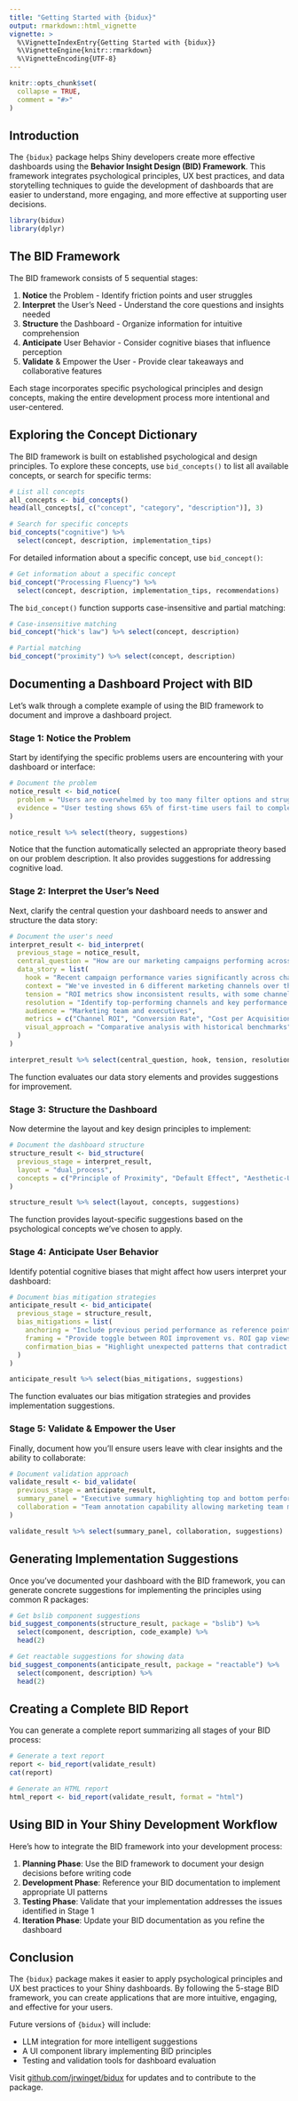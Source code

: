 ```yaml
---
title: "Getting Started with {bidux}"
output: rmarkdown::html_vignette
vignette: >
  %\VignetteIndexEntry{Getting Started with {bidux}}
  %\VignetteEngine{knitr::rmarkdown}
  %\VignetteEncoding{UTF-8}
---
```


```r
knitr::opts_chunk$set(
  collapse = TRUE,
  comment = "#>"
)
```

## Introduction

The `{bidux}` package helps Shiny developers create more effective dashboards using the **Behavior Insight Design (BID) Framework**. This framework integrates psychological principles, UX best practices, and data storytelling techniques to guide the development of dashboards that are easier to understand, more engaging, and more effective at supporting user decisions.

```r
library(bidux)
library(dplyr)
```

## The BID Framework

The BID framework consists of 5 sequential stages:

1. **Notice** the Problem - Identify friction points and user struggles
2. **Interpret** the User's Need - Understand the core questions and insights needed
3. **Structure** the Dashboard - Organize information for intuitive comprehension
4. **Anticipate** User Behavior - Consider cognitive biases that influence perception
5. **Validate** & Empower the User - Provide clear takeaways and collaborative features

Each stage incorporates specific psychological principles and design concepts, making the entire development process more intentional and user-centered.

## Exploring the Concept Dictionary

The BID framework is built on established psychological and design principles. To explore these concepts, use `bid_concepts()` to list all available concepts, or search for specific terms:

```r
# List all concepts
all_concepts <- bid_concepts()
head(all_concepts[, c("concept", "category", "description")], 3)

# Search for specific concepts
bid_concepts("cognitive") %>% 
  select(concept, description, implementation_tips)
```

For detailed information about a specific concept, use `bid_concept()`:

```r
# Get information about a specific concept
bid_concept("Processing Fluency") %>%
  select(concept, description, implementation_tips, recommendations)
```

The `bid_concept()` function supports case-insensitive and partial matching:

```r
# Case-insensitive matching
bid_concept("hick's law") %>% select(concept, description)

# Partial matching
bid_concept("proximity") %>% select(concept, description)
```

## Documenting a Dashboard Project with BID

Let's walk through a complete example of using the BID framework to document and improve a dashboard project.

### Stage 1: Notice the Problem

Start by identifying the specific problems users are encountering with your dashboard or interface:

```r
# Document the problem
notice_result <- bid_notice(
  problem = "Users are overwhelmed by too many filter options and struggle to find relevant insights",
  evidence = "User testing shows 65% of first-time users fail to complete their intended task within 2 minutes"
)

notice_result %>% select(theory, suggestions)
```

Notice that the function automatically selected an appropriate theory based on our problem description. It also provides suggestions for addressing cognitive load.

### Stage 2: Interpret the User's Need

Next, clarify the central question your dashboard needs to answer and structure the data story:

```r
# Document the user's need
interpret_result <- bid_interpret(
  previous_stage = notice_result,
  central_question = "How are our marketing campaigns performing across different channels?",
  data_story = list(
    hook = "Recent campaign performance varies significantly across channels",
    context = "We've invested in 6 different marketing channels over the past quarter",
    tension = "ROI metrics show inconsistent results, with some channels underperforming",
    resolution = "Identify top-performing channels and key performance drivers",
    audience = "Marketing team and executives",
    metrics = c("Channel ROI", "Conversion Rate", "Cost per Acquisition"),
    visual_approach = "Comparative analysis with historical benchmarks"
  )
)

interpret_result %>% select(central_question, hook, tension, resolution, suggestions)
```

The function evaluates our data story elements and provides suggestions for improvement.

### Stage 3: Structure the Dashboard

Now determine the layout and key design principles to implement:

```r
# Document the dashboard structure
structure_result <- bid_structure(
  previous_stage = interpret_result,
  layout = "dual_process",
  concepts = c("Principle of Proximity", "Default Effect", "Aesthetic-Usability")
)

structure_result %>% select(layout, concepts, suggestions)
```

The function provides layout-specific suggestions based on the psychological concepts we've chosen to apply.

### Stage 4: Anticipate User Behavior

Identify potential cognitive biases that might affect how users interpret your dashboard:

```r
# Document bias mitigation strategies
anticipate_result <- bid_anticipate(
  previous_stage = structure_result,
  bias_mitigations = list(
    anchoring = "Include previous period performance as reference points",
    framing = "Provide toggle between ROI improvement vs. ROI gap views",
    confirmation_bias = "Highlight unexpected patterns that contradict common assumptions"
  )
)

anticipate_result %>% select(bias_mitigations, suggestions)
```

The function evaluates our bias mitigation strategies and provides implementation suggestions.

### Stage 5: Validate & Empower the User

Finally, document how you'll ensure users leave with clear insights and the ability to collaborate:

```r
# Document validation approach
validate_result <- bid_validate(
  previous_stage = anticipate_result,
  summary_panel = "Executive summary highlighting top and bottom performers, key trends, and recommended actions for the next marketing cycle",
  collaboration = "Team annotation capability allowing marketing team members to add context and insights to specific data points"
)

validate_result %>% select(summary_panel, collaboration, suggestions)
```

## Generating Implementation Suggestions

Once you've documented your dashboard with the BID framework, you can generate concrete suggestions for implementing the principles using common R packages:

```r
# Get bslib component suggestions
bid_suggest_components(structure_result, package = "bslib") %>%
  select(component, description, code_example) %>%
  head(2)

# Get reactable suggestions for showing data
bid_suggest_components(anticipate_result, package = "reactable") %>%
  select(component, description) %>%
  head(2)
```

## Creating a Complete BID Report

You can generate a complete report summarizing all stages of your BID process:

```r
# Generate a text report
report <- bid_report(validate_result)
cat(report)

# Generate an HTML report
html_report <- bid_report(validate_result, format = "html")
```

## Using BID in Your Shiny Development Workflow

Here's how to integrate the BID framework into your development process:

1. **Planning Phase**: Use the BID framework to document your design decisions before writing code
2. **Development Phase**: Reference your BID documentation to implement appropriate UI patterns
3. **Testing Phase**: Validate that your implementation addresses the issues identified in Stage 1
4. **Iteration Phase**: Update your BID documentation as you refine the dashboard

## Conclusion

The `{bidux}` package makes it easier to apply psychological principles and UX best practices to your Shiny dashboards. By following the 5-stage BID framework, you can create applications that are more intuitive, engaging, and effective for your users.

Future versions of `{bidux}` will include:

- LLM integration for more intelligent suggestions
- A UI component library implementing BID principles
- Testing and validation tools for dashboard evaluation

Visit [github.com/jrwinget/bidux](https://github.com/jrwinget/bidux) for updates and to contribute to the package.
